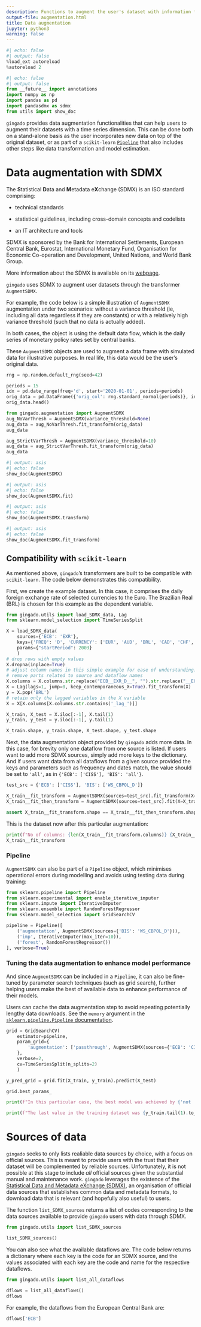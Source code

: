 ```yaml
---
description: Functions to augment the user's dataset with information from official sources.
output-file: augmentation.html
title: Data augmentation
jupyter: python3
warning: false
---
```



```python
#| echo: false
#| output: false
%load_ext autoreload
%autoreload 2
```

```python
#| echo: false
#| output: false
from __future__ import annotations
import numpy as np
import pandas as pd
import pandasdmx as sdmx
from utils import show_doc
```

`gingado` provides data augmentation functionalities that can help users to augment their datasets with a time series dimension. This can be done both on a stand-alone basis as the user incorporates new data on top of the original dataset, or as part of a `scikit-learn` [`Pipeline`](https://scikit-learn.org/stable/modules/generated/sklearn.pipeline.Pipeline.html) that also includes other steps like data transformation and model estimation.

# Data augmentation with SDMX

The **S**tatistical **D**ata and **M**etadata e**X**change (SDMX) is an ISO standard comprising:

* technical standards

* statistical guidelines, including cross-domain concepts and codelists

* an IT architecture and tools

SDMX is sponsored by the Bank for International Settlements, European Central Bank, Eurostat, International Monetary Fund, Organisation for Economic Co-operation and Development, United Nations, and World Bank Group.

More information about the SDMX is available on its [webpage](http://sdmx.org).

`gingado` uses SDMX to augment user datasets through the transformer `AugmentSDMX`.

For example, the code below is a simple illustration of `AugmentSDMX` augmentation under two scenarios: without a variance threshold (ie, including all data regardless if they are constants) or with a relatively high variance threshold (such that no data is actually added).

In both cases, the object is using the default data flow, which is the daily series of monetary policy rates set by central banks.

These `AugmentSDMX` objects are used to augment a data frame with simulated data for illustrative purposes. In real life, this data would be the user's original data.

```python
rng = np.random.default_rng(seed=42)

periods = 15
idx = pd.date_range(freq='d', start='2020-01-01', periods=periods)
orig_data = pd.DataFrame({'orig_col': rng.standard_normal(periods)}, index=idx)
orig_data.head()
```

```python
from gingado.augmentation import AugmentSDMX
aug_NoVarThresh = AugmentSDMX(variance_threshold=None)
aug_data = aug_NoVarThresh.fit_transform(orig_data)
aug_data
```

```python
aug_StrictVarThresh = AugmentSDMX(variance_threshold=10)
aug_data = aug_StrictVarThresh.fit_transform(orig_data)
aug_data
```

```python
#| output: asis
#| echo: false
show_doc(AugmentSDMX)
```


```python
#| output: asis
#| echo: false
show_doc(AugmentSDMX.fit)
```

```python
#| output: asis
#| echo: false
show_doc(AugmentSDMX.transform)
```

```python
#| output: asis
#| echo: false
show_doc(AugmentSDMX.fit_transform)
```

## Compatibility with `scikit-learn`

As mentioned above, `gingado`'s transformers are built to be compatible with `scikit-learn`. The code below demonstrates this compatibility.

First, we create the example dataset. In this case, it comprises the daily foreign exchange rate of selected currencies to the Euro. The Brazilian Real (BRL) is chosen for this example as the dependent variable.

```python
from gingado.utils import load_SDMX_data, Lag
from sklearn.model_selection import TimeSeriesSplit
```

```python
X = load_SDMX_data(
    sources={'ECB': 'EXR'}, 
    keys={'FREQ': 'D', 'CURRENCY': ['EUR', 'AUD', 'BRL', 'CAD', 'CHF', 'GBP', 'JPY', 'SGD', 'USD']},
    params={"startPeriod": 2003}
    )
# drop rows with empty values
X.dropna(inplace=True)
# adjust column names in this simple example for ease of understanding:
# remove parts related to source and dataflow names
X.columns = X.columns.str.replace("ECB__EXR_D__", "").str.replace("__EUR__SP00__A", "")
X = Lag(lags=1, jump=0, keep_contemporaneous_X=True).fit_transform(X)
y = X.pop('BRL')
# retain only the lagged variables in the X variable
X = X[X.columns[X.columns.str.contains('_lag_')]]
```

```python
X_train, X_test = X.iloc[:-1], X.tail(1)
y_train, y_test = y.iloc[:-1], y.tail(1)

X_train.shape, y_train.shape, X_test.shape, y_test.shape
```

Next, the data augmentation object provided by `gingado` adds more data. In this case, for brevity only one dataflow from one source is listed. If users want to add more SDMX sources, simply add more keys to the dictionary. And if users want data from all dataflows from a given source provided the keys and parameters such as frequency and dates match, the value should be set to `'all'`, as in `{'ECB': ['CISS'], 'BIS': 'all'}`.

```python
test_src = {'ECB': ['CISS'], 'BIS': ['WS_CBPOL_D']}

X_train__fit_transform = AugmentSDMX(sources=test_src).fit_transform(X=X_train)
X_train__fit_then_transform = AugmentSDMX(sources=test_src).fit(X=X_train).transform(X=X_train, training=True)

assert X_train__fit_transform.shape == X_train__fit_then_transform.shape
```

This is the dataset now after this particular augmentation:

```python
print(f"No of columns: {len(X_train__fit_transform.columns)} {X_train__fit_transform.columns}")
X_train__fit_transform
```

### Pipeline

`AugmentSDMX` can also be part of a `Pipeline` object, which minimises operational errors during modelling and avoids using testing data during training:

```python
from sklearn.pipeline import Pipeline
from sklearn.experimental import enable_iterative_imputer
from sklearn.impute import IterativeImputer
from sklearn.ensemble import RandomForestRegressor
from sklearn.model_selection import GridSearchCV
```

```python
pipeline = Pipeline([
    ('augmentation', AugmentSDMX(sources={'BIS': 'WS_CBPOL_D'})),
    ('imp', IterativeImputer(max_iter=10)),
    ('forest', RandomForestRegressor())
], verbose=True)
```

### Tuning the data augmentation to enhance model performance

And since `AugmentSDMX` can be included in a `Pipeline`, it can also be fine-tuned by parameter search techniques (such as grid search), further helping users make the best of available data to enhance performance of their models.

::: {.callout-tip}
Users can cache the data augmentation step to avoid repeating potentially lengthy data downloads. See the `memory` argument in the [`sklearn.pipeline.Pipeline` documentation](https://scikit-learn.org/stable/modules/generated/sklearn.pipeline.Pipeline.html).
:::

```python
grid = GridSearchCV(
    estimator=pipeline,
    param_grid={
        'augmentation': ['passthrough', AugmentSDMX(sources={'ECB': 'CISS'})]
    },
    verbose=2,
    cv=TimeSeriesSplit(n_splits=2)
    )

y_pred_grid = grid.fit(X_train, y_train).predict(X_test)
```

```python
grid.best_params_
```

```python
print(f"In this particular case, the best model was achieved by {'not ' if grid.best_params_['augmentation'] == 'passthrough' else ''}using the data augmentation.")
```

```python
print(f"The last value in the training dataset was {y_train.tail(1).to_numpy()}. The predicted value was {y_pred_grid}, and the actual value was {y_test.to_numpy()}.")
```

# Sources of data

`gingado` seeks to only lists realiable data sources by choice, with a focus on official sources. This is meant to provide users with the trust that their dataset will be complemented by reliable sources. Unfortunately, it is not possible at this stage to include *all* official sources given the substantial manual and maintenance work. `gingado` leverages the existence of the [Statistical Data and Metadata eXchange (SDMX)](https://sdmx.org), an organisation of official data sources that establishes common data and metadata formats, to download data that is relevant (and hopefully also useful) to users.

The function `list_SDMX_sources` returns a list of codes corresponding to the data sources available to provide `gingado` users with data through SDMX.

```python
from gingado.utils import list_SDMX_sources
```

```python
list_SDMX_sources()
```

You can also see what the available dataflows are. The code below returns a dictionary where each key is the code for an SDMX source, and the values associated with each key are the code and name for the respective dataflows.

```python
from gingado.utils import list_all_dataflows
```

```python
dflows = list_all_dataflows()
dflows
```

For example, the dataflows from the European Central Bank are:

```python
dflows['ECB']
```